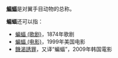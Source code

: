 '''[[蝙蝠|蝙蝠]]'''是对翼手目动物的总称。

'''蝙蝠'''还可以指：
*[[蝙蝠_(歌剧)|蝙蝠 (歌剧)]]，1874年歌剧
*[[蝙蝠_(电影)|蝙蝠 (电影)]]，1999年美国电影
*[[饑渴誘罪|饑渴誘罪]]，又译“蝙蝠”，2009年韩国電影

{{Disambig|Cat=二字消歧义}}